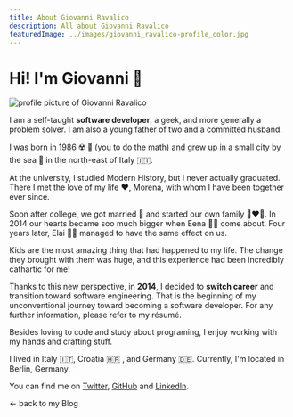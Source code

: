 ```yaml
---
title: About Giovanni Ravalico
description: All about Giovanni Ravalico
featuredImage: ../images/giovanni_ravalico-profile_color.jpg
---
```



# Hi! I'm Giovanni 👋

![profile picture of Giovanni Ravalico](featuredImage)

I am a self-taught **software developer**, a geek, and more generally a problem solver. I am also a young father of two and a committed husband.

I was born in 1986 ☢️ 💨 (you to do the math) and grew up in a small city by the sea 🌊 in the north-east of Italy 🇮🇹.

At the university, I studied Modern History, but I never actually graduated. There I met the love of my life ❤️, Morena, with whom I have been together ever since.

Soon after college, we got married 💍 and started our own family 👩‍❤️‍👨. In 2014 our hearts became soo much bigger when Eena 👶🏻 come about. Four years later, Elai 👶🏻 managed to have the same effect on us.

Kids are the most amazing thing that had happened to my life. The change they brought with them was huge, and this experience had been incredibly cathartic for me!

Thanks to this new perspective, in **2014**, I decided to **switch career** and transition toward software engineering.
That is the beginning of my unconventional journey toward becoming a software developer.
For any further information, please refer to my <ReadLink to="/resume">résumé</ReadLink>.

Besides loving to code and study about programing, I enjoy working with my hands and crafting stuff.

I lived in Italy 🇮🇹, Croatia 🇭🇷 , and Germany 🇩🇪. Currently, I'm located in Berlin, Germany.

You can find me on [Twitter](https://twitter.com/suddenlyGio/), [GitHub](https://github.com/suddenlyGiovanni/) and [LinkedIn](https://www.linkedin.com/in/giovanni-ravalico/).


<ReadLink to="/">&larr; back to my Blog</ReadLink>
